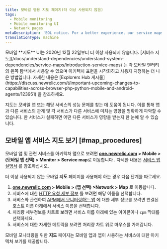 ```yaml
---
title: 모바일 앱용 지도 페이지(더 이상 사용되지 않음)
tags:
  - Mobile monitoring
  - Mobile monitoring UI
  - Network pages
metaDescription: 'EOL notice. For a better experience, our service maps instead of the mobile map UI.'
translationType: machine
---
```


<Callout variant="important">
  모바일 **지도** UI는 2020년 12월 22일부터 더 이상 사용되지 않습니다. [서비스 지도](/docs/understand-dependencies/understand-system-dependencies/service-maps/introduction-service-maps) 는 각 모바일 엔터티의 왼쪽 탐색에서 사용할 수 있으며 아키텍처 표현을 시각화하고 사용자 지정하는 더 나은 방법입니다. 자세한 내용은 [Explorers Hub 게시물](https://discuss.newrelic.com/t/important-upcoming-changes-to-capabilities-across-browser-php-python-mobile-and-android-agents/123951) 을 참조하세요.
</Callout>

지도는 모바일 앱 또는 해당 서비스의 성능 문제를 찾는 데 도움이 됩니다. 이를 통해 앱과 다른 서비스의 관계 및 각 서비스가 다른 서비스에 미치는 영향을 명확하게 파악할 수 있습니다. 한 서비스가 실패하면 어떤 다른 서비스가 영향을 받는지 한 눈에 알 수 있습니다.

## 모바일 앱 서비스 지도 보기 [#map_procedures]

모바일 앱 및 관련 서비스를 아키텍처 맵으로 보려면 **[one.newrelic.com](https://one.newrelic.com/all-capabilities) > Mobile > (모바일 앱 선택) > Monitor > Service map**로 이동합니다 . 자세한 내용은 [서비스 맵 설명서](/docs/understand-dependencies/understand-system-dependencies/service-maps/how-use-service-maps) 를 참조하십시오.

더 이상 사용되지 않는 모바일 **지도** 페이지를 사용해야 하는 경우 다음 단계를 따르세요.

1. **[one.newrelic.com](https://one.newrelic.com/all-capabilities) > Mobile > (앱 선택) >Network > Map** 로 이동합니다.
2. 서비스에 대한 [HTTP 요청 세부 정보](/docs/mobile-monitoring-ui/http-requests-dashboard) 를 보려면 해당 이름을 선택합니다.
3. 서비스와 관련하여 [APM에서 모니터링하는 앱](/docs/applications-menu/applications-overview) 에 대한 세부 정보를 보려면 연결된 호스트 이름 아래에서 서비스 이름을 선택합니다.
4. 처리량 세부정보를 차트로 보려면 서비스 이름 아래에 있는 아이콘이나 `cpm` 막대를 선택하세요.
5. 서비스에 대한 자세한 메트릭을 보려면 처리량 차트 위로 마우스를 가져갑니다.

모바일 모니터링을 위한 **지도** 페이지는 모바일 앱과 앱이 사용하는 서비스에 대한 아키텍처 보기를 제공합니다.